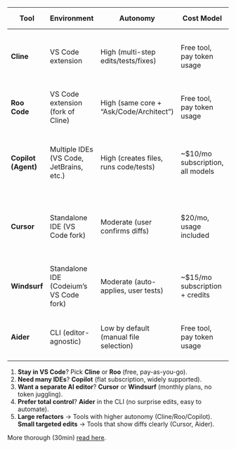 
<style>
{`
  table {
    border-collapse: collapse;
    width: 100%;
    margin: 1em 0;
  }
  th, td {
    border: 1px solid #ddd;
    padding: 8px;
    text-align: left;
  }
  th {
    background-color: #f5f5f5;
  }
`}
</style>

| **Tool**             | **Environment**                         | **Autonomy**                          | **Cost Model**                  | **Context Strategy**                             | **Key Edge**                                        |
|----------------------|-----------------------------------------|---------------------------------------|---------------------------------|--------------------------------------------------|-----------------------------------------------------|
| **Cline**            | VS Code extension                       | High (multi-step edits/tests/fixes)   | Free tool, pay token usage       | Analyzes repo, includes only relevant sections   | Powerful autopilot in a familiar VS Code interface  |
| **Roo Code**         | VS Code extension (fork of Cline)       | High (same core + “Ask/Code/Architect”) | Free tool, pay token usage       | Similar selective approach, “memory” summaries   | Mode-based UI for tailored tasks                    |
| **Copilot (Agent)**  | Multiple IDEs (VS Code, JetBrains, etc.) | High (creates files, runs code/tests) | ~$10/mo subscription, all models | Auto-indexes repo, minimal user context mgmt     | Easiest cross-IDE setup, no API-key hassle          |
| **Cursor**           | Standalone IDE (VS Code fork)           | Moderate (user confirms diffs)        | $20/mo, usage included           | Maintains index; must add files if needed        | Slick UI, diff-centric, “no separate token fees”    |
| **Windsurf**         | Standalone IDE (Codeium’s VS Code fork) | Moderate (auto-applies, user tests)   | ~$15/mo subscription + credits   | Auto-grabs relevant code, live updates           | Polished, fast iteration with “Cascade” agent       |
| **Aider**            | CLI (editor-agnostic)                   | Low by default (manual file selection)| Free tool, pay token usage       | Diff-based, compresses repo map on demand        | Maximum control, terminal-friendly, scriptable       |


1. **Stay in VS Code**? Pick **Cline** or **Roo** (free, pay-as-you-go).
2. **Need many IDEs**? **Copilot** (flat subscription, widely supported).
3. **Want a separate AI editor**? **Cursor** or **Windsurf** (monthly plans, no token juggling).
4. **Prefer total control**? **Aider** in the CLI (no surprise edits, easy to automate).
5. **Large refactors** → Tools with higher autonomy (Cline/Roo/Copilot). **Small targeted edits** → Tools that show diffs clearly (Cursor, Aider).

More thorough (30min) [read here](https://chatgpt.com/share/67a8dcb1-0b40-8013-907c-6ea89f09c002).